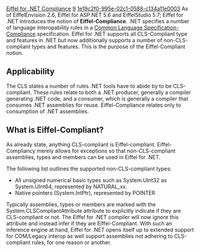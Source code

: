 [[Property:title|Eiffel for .NET Compliance]]
[[Property:weight|9]]
[[Property:uuid|1e19c2f0-995e-02c1-0588-c134a11e0003]]
As of EiffelEnvision 2.6, Eiffel for ASP.NET 5.6 and EiffelStudio 5.7; Eiffel for .NET introduces the notion of '''Eiffel-Compliance'''. .NET specifies a number of language interopability rules in a [http://msdn.microsoft.com/library/default.asp?url=/library/en-us/cpguide/html/cpconwhatiscommonlanguagespecification.asp Common Language Specification-Compliance]  specification. Eiffel for .NET supports all CLS-Compliant type and features in .NET but now additionally supports a number of non-CLS-compliant types and features. This is the purpose of the Eiffel-Compliant notion. 

{{note|The information contained within this page does not go into any depth on the Common Language Specification (CLS) or CLS-Compliance. For this information please see Microsoft's on-line documentation [http://msdn.microsoft.com/library/default.asp?url=/library/en-us/cpguide/html/cpconwhatiscommonlanguagespecification.asp What is the Common Language Specification?]  }}
<span id="applicablity"></span> 
==Applicability==

The CLS states a number of rules .NET tools have to abide by to be CLS-compliant. These rules relate to both a .NET producer, generally a compiler generating .NET code, and a consumer, which is generally a compiler that consumes .NET assemblies for reuse. Eiffel-Compliance relates only to consumption of .NET assemblies. 
<span id="what_is_compliant"></span> 
==What is Eiffel-Compliant?==

As already state, anything CLS-compliant is Eiffel-compliant. Eiffel-Compliancy merely allows for exceptions so that non-CLS-compliant assemblies, types and members can be used in Eiffel for .NET. 

The following list outlines the supported non-CLS-compliant types: 
* All unsigned numerical basic types such as <eiffel>System.UInt32</eiffel> as <eiffel>System.UInt64</eiffel>, represented by <eiffel>NATURAL_xx</eiffel>.
* Native pointers (<eiffel>System.IntPtr</eiffel>), represented by <eiffel>POINTER</eiffel>


Typically assemblies, types or members are marked with the <eiffel>System.CLSCompliantAttribute</eiffel> attribute to explicitly indicate if they are CLS-compliant or not. The Eiffel for .NET compiler will now ignore this attribute and instead infer if they are Eiffel-Compliant. With such an inference engine at hand, Eiffel for .NET opens itself up to extended support for COM/Legacy interop as well support assemblies not adhering to CLS-compliant rules, for one reason or another. 





